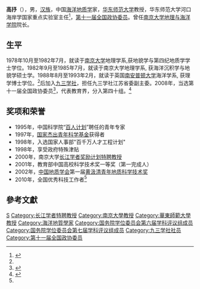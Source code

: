 '''高抒'''（{{bd|1956年|12月28日|}}），男，[[汉族|汉族]]，中国[[海洋地质学|海洋地质学]]家，[[华东师范大学|华东师范大学]]教授，华东师范大学河口海岸学国家重点实验室主任<ref name=":0">{{Cite web|url=http://www.sklec.ecnu.edu.cn/Staff/GaoShu|title=高抒|accessdate=2018-01|author=|date=|publisher=河口海岸学国家重点实验室}}</ref>，[[第十一届全国政协委员|第十一届全国政协委员]]。曾任[[南京大学地理与海洋学院|南京大学地理与海洋学院]]院长。

== 生平 ==
1978年10月至1982年7月，就读于[[南京大学|南京大学]]地理学系,获地貌学与第四纪地质学学士学位。1982年9月至1985年7月，就读于南京大学地理学系, 获海洋沉积学与地貌学硕士学。1988年8月至1993年2月，就读于英国[[南安普顿大学|南安普顿大学]]海洋学系, 获理学博士学位。<ref name=":0" />后加入[[九三学社|九三学社]]，担任九三学社江苏省委副主委。2008年，当选第十一届全国政协委员<ref>{{cite news|title=第十一届全国政协委员名单|url=http://www.indaa.com.cn/zt/2009qglh/zxzs/200903/t20090303_127573.html|accessdate=2013-04-09|newspaper=新华社北京1月25日电 中国人民政治协商会议第十一届全国委员会委员名单(共2237人，2008年1月25日政协第十届全国委员会常务委员会第二十次会议通过)|date=2008-01-25|deadurl=yes|archiveurl=https://web.archive.org/web/20130928014403/http://www.indaa.com.cn/zt/2009qglh/zxzs/200903/t20090303_127573.html|archivedate=2013-09-28}}</ref>，代表教育界，分入第四十组。<ref>{{cite news|title=全国政协信息-高抒|url=http://www.cppcc.gov.cn/CMS/wylibary/showJcwyxtInfoWylibary.action?tabJcwyxt.guid=11W0014470&wytype=wjwy|accessdate=2013-04-11|newspaper=全国政协委员会}}</ref>

== 奖项和荣誉 ==
*1995年，中国科学院“[[百人计划|百人计划]]”聘任的青年专家
*1997年，[[国家杰出青年科学基金|国家杰出青年科学基金]]获得者
*1998年，入选国家人事部"百千万人才工程计划"
*1998年，享受政府特殊津贴
*2000年，南京大学[[长江学者奖励计划特聘教授|长江学者奖励计划特聘教授]]
*2001年，教育部中国高校科学技术奖一等奖（第一完成人）
*2002年，[[中国地质学会|中国地质学会]]第一届[[黄汲清青年地质科学技术奖|黄汲清青年地质科学技术奖]]
*2010年，全国优秀科技工作者<ref name=":0" />

== 參考文獻 ==
{{reflist}}
{{国务院学位委员会第六届学科评议组/地理学}}
{{国务院学位委员会第七届学科评议组/海洋科学}}
{{第二批“长江学者奖励计划”特聘教授}}
{{中国科学家小作品}}

{{Authority control}}
{{DEFAULTSORT:G}}
[[Category:高姓|S]]
[[Category:长江学者特聘教授|Category:长江学者特聘教授]]
[[Category:南京大學教授|Category:南京大學教授]]
[[Category:華東師範大學教授|Category:華東師範大學教授]]
[[Category:海洋地質學家|Category:海洋地質學家]]
[[Category:国务院学位委员会第六届学科评议组成员|Category:国务院学位委员会第六届学科评议组成员]]
[[Category:国务院学位委员会第七届学科评议组成员|Category:国务院学位委员会第七届学科评议组成员]]
[[Category:九三学社社员|Category:九三学社社员]]
[[Category:第十一届全国政协委员|Category:第十一届全国政协委员]]